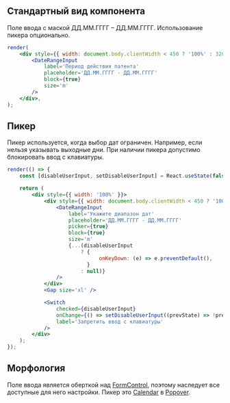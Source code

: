 ## Стандартный вид компонента

Поле ввода с маской ДД.ММ.ГГГГ – ДД.ММ.ГГГГ. Использование пикера опционально.

```jsx live
render(
    <div style={{ width: document.body.clientWidth < 450 ? '100%' : 320 }}>
        <DateRangeInput
            label='Период действия патента'
            placeholder='ДД.ММ.ГГГГ - ДД.ММ.ГГГГ'
            block={true}
            size='m'
        />
    </div>,
);
```

## Пикер

Пикер используется, когда выбор дат ограничен. Например, если нельзя указывать выходные дни.
При наличии пикера допустимо блокировать ввод с клавиатуры.

```jsx live mobileHeight=640
render(() => {
    const [disableUserInput, setDisableUserInput] = React.useState(false);

    return (
        <div style={{ width: '100%' }}>
            <div style={{ width: document.body.clientWidth < 450 ? '100%' : 320 }}>
                <DateRangeInput
                    label='Укажите диапазон дат'
                    placeholder='ДД.ММ.ГГГГ - ДД.ММ.ГГГГ'
                    picker={true}
                    block={true}
                    size='m'
                    {...(disableUserInput
                        ? {
                              onKeyDown: (e) => e.preventDefault(),
                          }
                        : null)}
                />
            </div>
            <Gap size='xl' />

            <Switch
                checked={disableUserInput}
                onChange={() => setDisableUserInput((prevState) => !prevState)}
                label='Запретить ввод с клавиатуры'
            />
        </div>
    );
});
```

## Морфология

Поле ввода является оберткой над [FormControl](?path=/docs/%D0%BA%D0%BE%D0%BC%D0%BF%D0%BE%D0%BD%D0%B5%D0%BD%D1%82%D1%8B-formcontrol--form-control),
поэтому наследует все доступные для него настройки. Пикер это
[Calendar](?path=/docs/%D0%BA%D0%BE%D0%BC%D0%BF%D0%BE%D0%BD%D0%B5%D0%BD%D1%82%D1%8B-calendar--calendar)
в [Popover](?path=/docs/%D0%BA%D0%BE%D0%BC%D0%BF%D0%BE%D0%BD%D0%B5%D0%BD%D1%82%D1%8B-popover--popover).
